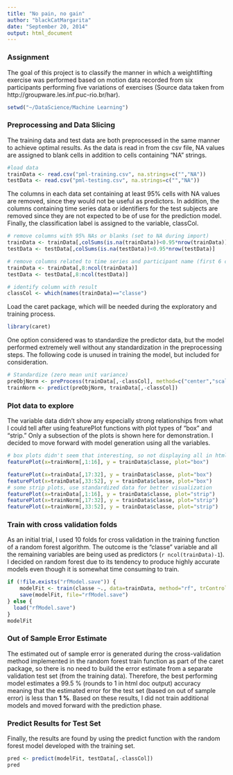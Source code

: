 ```yaml
---
title: "No pain, no gain"
author: "blackCatMargarita"
date: "September 20, 2014"
output: html_document
---
```

### Assignment

The goal of this project is to classify the manner in which a weightlifting exercise was performed based on motion data recorded from six participants performing five variations of exercises (Source data taken from http://groupware.les.inf.puc-rio.br/har). 

```r
setwd("~/DataScience/Machine Learning")
```


### Preprocessing and Data Slicing

The training data and test data are both preprocessed in the same manner to achieve optimal results.  As the data is read in from the csv file, NA values are assigned to blank cells in addition to cells containing "NA" strings.

```r
#load data
trainData <- read.csv("pml-training.csv", na.strings=c("","NA"))
testData <- read.csv("pml-testing.csv", na.strings=c("","NA"))
```

The columns in each data set containing at least 95% cells with NA values are removed, since they would not be useful as predictors.  In addition, the columns containing time series data or identifiers for the test subjects are removed since they are not expected to be of use for the prediction model.  Finally, the classification label is assigned to the variable, classCol.

```r
# remove columns with 95% NAs or blanks (set to NA during import)
trainData <- trainData[,colSums(is.na(trainData))<0.95*nrow(trainData)]
testData <- testData[,colSums(is.na(testData))<0.95*nrow(testData)]

# remove columns related to time series and participant name (first 6 columns)
trainData <- trainData[,8:ncol(trainData)]
testData <- testData[,8:ncol(testData)]

# identify column with result 
classCol <- which(names(trainData)=="classe")
```

Load the caret package, which will be needed during the exploratory and training process.

```r
library(caret)
```

One option considered was to standardize the predictor data, but the model performed extremely well without any standardization in the preprocessing steps.  The following code is unused in training the model, but included for consideration.

```r
# Standardize (zero mean unit variance)
preObjNorm <- preProcess(trainData[,-classCol], method=c("center","scale"))
trainNorm <- predict(preObjNorm, trainData[,-classCol])
```

### Plot data to explore

The variable data didn't show any especially strong relationships from what I could tell after using featurePlot functions with plot types of "box" and "strip."  Only a subsection of the plots is shown here  for demonstration. I decided to move forward with model generation using all the variables.  

```r
# box plots didn't seem that interesting, so not displaying all in html doc
featurePlot(x=trainNorm[,1:16], y = trainData$classe, plot="box")
```

```r
featurePlot(x=trainData[,17:32], y = trainData$classe, plot="box")
featurePlot(x=trainData[,33:52], y = trainData$classe, plot="box")
# some strip plots, use standardized data for better visualization
featurePlot(x=trainData[,1:16], y = trainData$classe, plot="strip")
featurePlot(x=trainNorm[,17:32], y = trainData$classe, plot="strip")
featurePlot(x=trainNorm[,33:52], y = trainData$classe, plot="strip")
```

### Train with cross validation folds

As an initial trial, I used 10 folds for cross validation in the training function of a random forest algorithm.  The outcome is the "classe" variable and all the remaining variables are being used as predictors (`r ncol(trainData)-1`).  I decided on random forest due to its tendency to produce highly accurate models even though it is somewhat time consuming to train.

``` r
if (!file.exists("rfModel.save")) {
    modelFit <- train(classe ~., data=trainData, method="rf", trControl = trainControl(method="cv", number=10))
    save(modelFit, file="rfModel.save")
} else {
  load("rfModel.save")
}
modelFit
```

### Out of Sample Error Estimate

The estimated out of sample error is generated during the cross-validation method implemented in the random forest train function as part of the caret package, so there is no need to build the error estimate from a separate validation test set (from the training data).  Therefore, the best performing model estimates a 99.5 % (rounds to 1 in html doc output) accuracy meaning that the estimated error for the test set (based on out of sample error) is less than **1 %**.  Based on these results, I did not train additional models and moved forward with the prediction phase.


### Predict Results for Test Set

Finally, the results are found by using the predict function with the random forest model developed with the training set.

```r
pred <- predict(modelFit, testData[,-classCol])
pred
```

